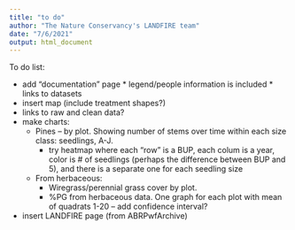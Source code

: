 ```yaml
---
title: "to do"
author: "The Nature Conservancy's LANDFIRE team"
date: "7/6/2021"
output: html_document
---
```


To do list:

* add "documentation" page
        * legend/people information is included
        * links to datasets
* insert map (include treatment shapes?)
* links to raw and clean data?
* make charts:
    * Pines – by plot.  Showing number of stems over time within each size class:  seedlings, A-J.
        * try heatmap where each "row" is a BUP, each colum is a year, color is # of seedlings (perhaps the difference between BUP and 5), and there is a separate one for each seedling size
    * From herbaceous:
        * Wiregrass/perennial grass cover by plot.   
        * %PG from herbaceous data.  One graph for each plot with mean of quadrats 1-20 – add confidence interval?

* insert LANDFIRE page (from ABRPwfArchive)
